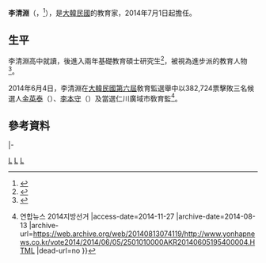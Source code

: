 {{Infobox_President
| name = 李清淵
| original_name = {{lang|ko|이청연}}
| image =
| office = 第9屆{{link-ko|仁川敎育廳|인천광역시교육청|仁川廣域市敎育監}}
| premier = 
| term_start =2014年7月1日
| term_end =2017年12月7日
| predecessor ={{link-ko|羅根炯|나근형}}
| successor = [[朴融修|朴融修]]{{small|（代理）}}
| birth_date = {{birth date and age|1954|5|25}}
| birth_place = {{ROK}}[[忠清南道|忠清南道]][[禮山郡|禮山郡]]<ref name="inf"/>
| native_place = 
| spouse = 
| marriage_date =
| children = 
| bothers = 
| religion = 
| party =
}}

'''李清淵'''（{{朝|諺=이청연|漢=李淸淵}}，{{bd|1954年|5月25日|||catIdx=L李清淵}}<ref>{{Cite web |url=http://www.kookje.co.kr/news2011/special_m/e64/profile.htm?gubun=e&s=4&n=3 |title=선택! 6·4 |access-date=2014-11-27 |archive-date=2019-09-03 |archive-url=https://web.archive.org/web/20190903033557/http://www.kookje.co.kr/news2011/special_m/e64/profile.htm?gubun=e&s=4&n=3 |dead-url=no }}</ref>），是[[大韓民國|大韓民國]]的教育家，2014年7月1日起擔任{{link-ko|仁川敎育廳|인천광역시교육청|仁川廣域市敎育監}}。

==生平==
李清淵高中就讀{{link-ko|洪城高等學校|홍성고등학교}}，後進入{{link-ko|京仁教育大學|인천교육대학|仁川教育大學}}兩年基礎教育碩士研究生<ref name="inf">{{Cite web |url=http://www.incheonnews.com/news/articleView.html?idxno=65713 |title=이청연 "인천교육, 새로운 패러다임 절실" |access-date=2014-11-27 |archive-date=2019-09-01 |archive-url=https://web.archive.org/web/20190901081200/http://www.incheonnews.com/news/articleView.html?idxno=65713 |dead-url=no }}</ref>，被視為進步派的教育人物<ref>{{Cite web |url=http://www.ohmynews.com/NWS_Web/View/at_pg.aspx?CNTN_CD=A0002000047 |title=진보 교육감 시대를 열다 - 오마이뉴스 |access-date=2014-11-27 |archive-date=2014-11-10 |archive-url=https://web.archive.org/web/20141110164749/http://www.ohmynews.com/NWS_Web/View/at_pg.aspx?CNTN_CD=A0002000047 |dead-url=no }}</ref>。

2014年6月4日，李清淵在[[大韓民國第六屆地方選舉|大韓民國第六屆]]敎育監選舉中以382,724票擊敗三名候選人[[金英泰|金英泰]]（{{lang-ko|김영태}}）、[[李本守|李本守]]（{{lang-ko|이본수}}）及{{link-ko|安慶洙|안경수 (1949년)}}當選仁川廣域市敎育監<ref>{{Cite web |url=http://www.yonhapnews.co.kr/vote2014/2014/06/05/2501010000AKR20140605195400004.HTML |title=지역별뉴스(서울) {{!}} 연합뉴스 2014지방선거 |access-date=2014-11-27 |archive-date=2014-08-13 |archive-url=https://web.archive.org/web/20140813074119/http://www.yonhapnews.co.kr/vote2014/2014/06/05/2501010000AKR20140605195400004.HTML |dead-url=no }}</ref>。

==參考資料==
{{reflist}}

{{start box}}
{{s-gov}}
|-
{{s-before|{{link-ko|羅根炯|나근형}}}}
{{s-title|{{link-ko|仁川敎育廳|인천광역시교육청|仁川廣域市敎育監}}|2014年－2017年}}
{{s-after|[[朴融修|朴融修]]|代理}}
{{end box}}
[[Category:韩国教育家|L]]
[[Category:忠清南道出身人物|L]]
[[Category:韓國政治人物|L]]